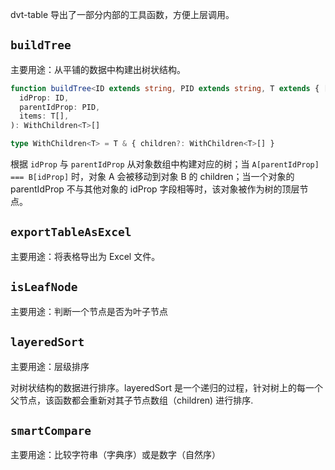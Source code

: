 
<Meta title="工具 / 通用工具函数" />

dvt-table 导出了一部分内部的工具函数，方便上层调用。

## `buildTree`

主要用途：从平铺的数据中构建出树状结构。

```typescript
function buildTree<ID extends string, PID extends string, T extends { [key in ID | PID]: string }>(
  idProp: ID,
  parentIdProp: PID,
  items: T[],
): WithChildren<T>[]

type WithChildren<T> = T & { children?: WithChildren<T>[] }
```

根据 `idProp` 与 `parentIdProp` 从对象数组中构建对应的树；当 `A[parentIdProp] === B[idProp]` 时，对象 A 会被移动到对象 B 的 children；当一个对象的 parentIdProp 不与其他对象的 idProp 字段相等时，该对象被作为树的顶层节点。

## `exportTableAsExcel`

主要用途：将表格导出为 Excel 文件。

## `isLeafNode`

主要用途：判断一个节点是否为叶子节点

## `layeredSort`

主要用途：层级排序

对树状结构的数据进行排序。layeredSort 是一个递归的过程，针对树上的每一个父节点，该函数都会重新对其子节点数组（children) 进行排序.

## `smartCompare`

主要用途：比较字符串（字典序）或是数字（自然序）
